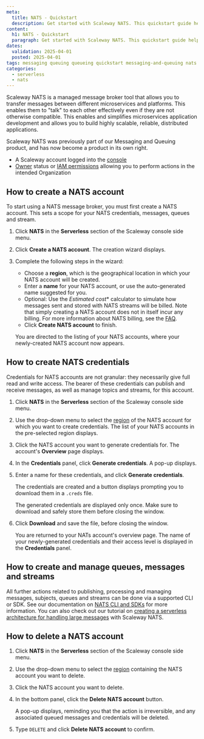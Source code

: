 ```yaml
---
meta:
  title: NATS - Quickstart
  description: Get started with Scaleway NATS. This quickstart guide helps you easily set up and manage scalable messaging solutions in minutes.
content:
  h1: NATS - Quickstart
  paragraph: Get started with Scaleway NATS. This quickstart guide helps you easily set up and manage scalable messaging solutions in minutes.
dates:
  validation: 2025-04-01
  posted: 2025-04-01
tags: messaging queuing queueing quickstart messaging-and-queuing nats message-broker queues topics messages streams jetstream
categories:
  - serverless
  - nats
---
```


Scaleway NATS is a managed message broker tool that allows you to transfer messages between different microservices and platforms. This enables them to "talk" to each other effectively even if they are not otherwise compatible. This enables and simplifies microservices application development and allows you to build highly scalable, reliable, distributed applications.

<Message type="note">
Scaleway NATS was previously part of our Messaging and Queuing product, and has now become a product in its own right.
</Message>

<Macro id="requirements" />

- A Scaleway account logged into the [console](https://console.scaleway.com)
- [Owner](/iam/concepts/#owner) status or [IAM permissions](/iam/concepts/#permission) allowing you to perform actions in the intended Organization

## How to create a NATS account

To start using a NATS message broker, you must first create a NATS account. This sets a scope for your NATS credentials, messages, queues and stream.

1. Click **NATS** in the **Serverless** section of the Scaleway console side menu. 

2. Click **Create a NATS account**. The creation wizard displays.

    <Lightbox src="scaleway-nats-create-account.webp" alt="In the Scaleway console, the Create a NATS Account screen displays. The different parts of the page are detailed in the steps below." />

3. Complete the following steps in the wizard:

    - Choose a **region**, which is the geographical location in which your NATS account will be created.
    - Enter a **name** for your NATS account, or use the auto-generated name suggested for you.
    - Optional: Use the *Estimated cost** calculator to simulate how messages sent and stored with NATS streams will be billed. Note that simply creating a NATS account does not in itself incur any billing. For more information about NATS billing, see the [FAQ](/nats/faq/#how-is-scaleway-nats-billed).
    - Click **Create NATS account** to finish.

    You are directed to the listing of your NATS accounts, where your newly-created NATS account now appears.

## How to create NATS credentials

Credentials for NATS accounts are not granular: they necessarily give full read and write access. The bearer of these credentials can publish and receive messages, as well as manage topics and streams, for this account.

1. Click **NATS** in the **Serverless** section of the Scaleway console side menu. 

2. Use the drop-down menu to select the [region](/nats/concepts/#region) of the NATS account for which you want to create credentials. The list of your NATS accounts in the pre-selected region displays.

3. Click the NATS account you want to generate credentials for. The account's **Overview** page displays.

    <Lightbox src="scaleway-nats-overview.webp" alt="In the Scaleway console, the Overview tab of a NATS account is displayed. Three panels are visible: account information (URL and region), Credentials, adn Delete NATS account." />

4. In the **Credentials** panel, click **Generate credentials**. A pop-up displays.

5. Enter a name for these credentials, and click **Generate credentials**.

    The credentials are created and a button displays prompting you to download them in a `.creds` file.

    <Lightbox src="scaleway-nats-creds.webp" alt="In the Scaleway console, a screen shows that a .creds key file has been generated, which the user is prompted to download." />
    
    <Message type="important">
      The generated credentials are displayed only once. Make sure to download and safely store them before closing the window.
    </Message>

6. Click **Download** and save the file, before closing the window.

    You are returned to your NATs account's overview page. The name of your newly-generated credentials and their access level is displayed in the **Credentials** panel.

## How to create and manage queues, messages and streams

All further actions related to publishing, processing and managing messages, subjects, queues and streams can be done via a supported CLI or SDK. See our documentation on [NATS CLI and SDKs](/nats/reference-content/nats-overview/#further-actions-nats-cli-and-nats-sdk) for more information. You can also check out our tutorial on [creating a serverless architecture for handling large messages](/tutorials/large-messages/) with Scaleway NATS.

## How to delete a NATS account

1. Click **NATS** in the **Serverless** section of the Scaleway console side menu.

2. Use the drop-down menu to select the [region](/nats/concepts/#region) containing the NATS account you want to delete.

3. Click the NATS account you want to delete.

4. In the bottom panel, click the **Delete NATS account** button.

    A pop-up displays, reminding you that the action is irreversible, and any associated queued messages and credentials will be deleted.

5. Type `DELETE` and click **Delete NATS account** to confirm.